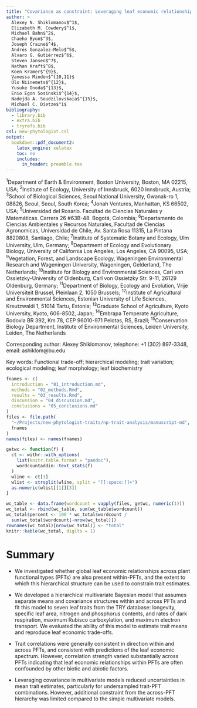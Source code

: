 ```yaml
---
title: "Covariance as constraint: Leveraging leaf economic relationships to constrain plant functional type trait estimates"
author: >
  Alexey N. Shiklomanov$^1$,
  Elizabeth M. Cowdery$^1$,
  Michael Bahn$^2$,
  Chaeho Byun$^3$,
  Joseph Craine$^4$,
  Andrés Gonzalez-Melo$^5$,
  Alvaro G. Gutiérrez$^6$,
  Steven Jansen$^7$,
  Nathan Kraft$^8$,
  Koen Kramer$^{9}$,
  Vanessa Minden$^{10,11}$
  Ülo Niinemets$^{12}$,
  Yusuke Onoda$^{13}$,
  Enio Egon Sosinski$^{14}$,
  Nadejda A. Soudzilovskaia$^{15}$,
  Michael C. Dietze$^1$
bibliography:
  - library.bib
  - extra.bib
  - tryrefs.bib
csl: new-phytologist.csl
output:
  bookdown::pdf_document2:
    latex_engine: xelatex
    toc: no
    includes:
      in_header: preamble.tex
---
```

$^1$Department of Earth & Environment, Boston University, Boston, MA 02215, USA;
$^2$Institute of Ecology, University of Innsbruck, 6020 Innsbruck, Austria;
$^3$School of Biological Sciences, Seoul National University, Gwanak-ro 1, 08826, Seoul, Seoul, South Korea;
$^4$Jonah Ventures, Manhattan, KS 66502, USA;
$^5$Universidad del Rosario. Facultad de Ciencias Naturales y Matemáticas. Carrera 26 #63B-48. Bogotá, Colombia;
$^6$Departamento de Ciencias Ambientales y Recursos Naturales, Facultad de Ciencias Agronomicas, Universidad de Chile, Av. Santa Rosa 11315, La Pintana 8820808, Santiago, Chile;
$^7$Institute of Systematic Botany and Ecology, Ulm University, Ulm, Germany;
$^8$Department of Ecology and Evolutionary Biology, University of California Los Angeles, Los Angeles, CA 90095, USA;
$^{9}$Vegetation, Forest, and Landscape Ecology, Wageningen Environmental Research and Wageningen University, Wageningen, Gelderland, The Netherlands;
$^{10}$Institute for Biology and Environmental Sciences, Carl von Ossietzky-University of Oldenburg, Carl von Ossietzky Str. 9-11, 26129 Oldenburg, Germany;
$^{11}$Department of Biology, Ecology and Evolution, Vrije Universiteit Brussel, Pleinlaan 2, 1050 Brussels;
$^{12}$Institute of Agricultural and Environmental Sciences, Estonian University of Life Sciences, Kreutzwaldi 1, 51014 Tartu, Estonia;
$^{13}$Graduate School of Agriculture, Kyoto University, Kyoto, 606-8502, Japan;
$^{14}$Embrapa Temperate Agriculture, Rodovia BR 392, Km 78, CEP 96010-971 Pelotas, RS, Brazil;
$^{15}$Conservation Biology Department, Institute of Environmental Sciences, Leiden University, Leiden, The Netherlands

Corresponding author:
Alexey Shiklomanov,
telephone: +1 (302) 897-3348,
email: ashiklom\@bu.edu

Key words: Functional trade-off; hierarchical modeling; trait variation; ecological modeling; leaf morphology; leaf biochemistry

```r
fnames <- c(
  introduction = "01_introduction.md",
  methods = "02_methods.Rmd",
  results = "03_results.Rmd",
  discussion = "04_discussion.md",
  conclusions = "05_conclusions.md"
)
files <- file.path(
  "~/Projects/new-phytologist-traits/np-trait-analysis/manuscript-md", 
  fnames
)
names(files) <- names(fnames)

getwc <- function(f) {
  ct <- withr::with_options(
    list(knitr.table.format = "pandoc"),
    wordcountaddin::text_stats(f)
  )
  wline <- ct[3]
  wlist <- strsplit(wline, split = "[[:space:]]+")
  as.numeric(wlist[[1]][3])
}

wc_table <- data.frame(wordcount = vapply(files, getwc, numeric(1)))
wc_total <- rbind(wc_table, sum(wc_table$wordcount))
wc_total$percent <- 100 * wc_total$wordcount / 
  sum(wc_total$wordcount[-nrow(wc_total)])
rownames(wc_total)[nrow(wc_total)] <- "total"
knitr::kable(wc_total, digits = 1)
```

# Summary {-}

* We investigated whether global leaf economic relationships across plant functional types (PFTs) are also present within-PFTs, and the extent to which this hierarchical structure can be used to constrain trait estimates.

* We developed a hierarchical multivariate Bayesian model that assumes separate means and covariance structures within and across PFTs and fit this model to seven leaf traits from the TRY database: longevity, specific leaf area, nitrogen and phosphorus contents, and rates of dark respiration, maximum Rubisco carboxylation, and maximum electron transport. 
We evaluated the ability of this model to estimate trait means and reproduce leaf economic trade-offs.

* Trait correlations were generally consistent in direction within and across PFTs, and consistent with predictions of the leaf economic spectrum.
However, correlation strength varied substantially across PFTs indicating that leaf economic relationships within PFTs are often confounded by other biotic and abiotic factors.

* Leveraging covariance in multivariate models reduced uncertainties in mean trait estimates, particularly for undersampled trait-PFT combinations.
However, additional constraint from the across-PFT hierarchy was limited compared to the simple multivariate models.
